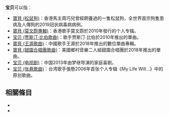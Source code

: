 {{Otheruses|Baby}}{{維基詞典}}
'''宝贝'''可以指：

* [[寶貝_(松鼠狗)|寶貝 (松鼠狗)]]：香港馬主周巧兒曾經飼養過的一隻松鼠狗，全世界首宗狗隻患病及人傳狗的2019冠状病毒病病例。
* [[寶貝_(莫文蔚專輯)|寶貝 (莫文蔚專輯)]]：香港歌手莫文蔚於2010年發行的个人专辑。
* [[宝贝_(贾斯汀·比伯歌曲)|宝贝 (贾斯汀·比伯歌曲)]]：歌手贾斯汀·比伯於2010年推出的單曲。
* [[寶貝_(王源歌曲)|寶貝 (王源歌曲)]]：中國歌手王源於2018年推出的數位單曲專輯。
* [[寶貝_(甜園合唱團歌曲)|寶貝 (甜園合唱團歌曲)]]：美國鄉村音樂二人組甜園合唱團於2018年推出的單曲。
* [[宝贝_(电视剧)|宝贝 (电视剧)]]：中国2013年由梦继导演的家庭喜剧。
* [[宝贝_(张悬歌曲)|宝贝 (张悬歌曲)]]：台湾歌手張懸2006年首张个人专辑《My Life Will...》中的原创歌曲。

== 相關條目 ==
*{{lookfrom}}
*{{lookfrom|寶貝}}

{{消歧義|B|Cat=二字消歧義}}